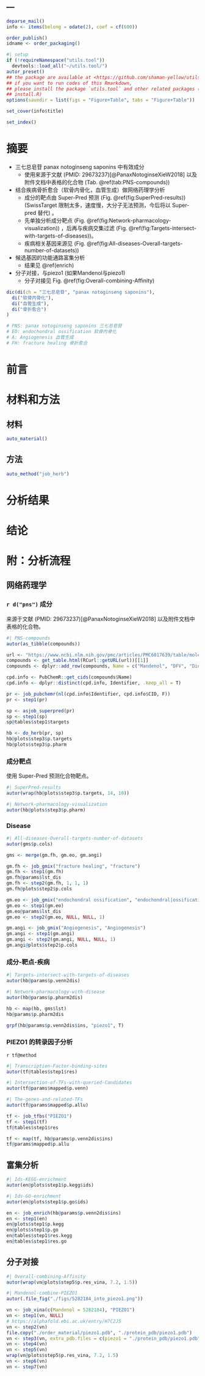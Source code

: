 ---
---

```r
deparse_mail()
info <- items(belong = odate(2), coef = cf(600))

order_publish()
idname <- order_packaging()
```

```r
#| setup
if (!requireNamespace("utils.tool"))
  devtools::load_all("~/utils.tool/")
autor_preset()
## the package are available at <https://github.com/shaman-yellow/utils.tool>
## if you want to run codes of this Rmarkdown,
## please install the package `utils.tool` and other related packages (run
## install.R)
options(savedir = list(figs = "Figure+Table", tabs = "Figure+Table"))
```

```r
set_cover(info$title)
```

```r
set_index()
```

# 摘要 {#abstract}

- 三七总皂苷 panax notoginseng saponins 中有效成分
    - 使用来源于文献 (PMID: 29673237)[@PanaxNotoginseXieW2018] 以及附件文档中表格的化合物 (Tab. \@ref(tab:PNS-compounds)) 
- 结合疾病骨折愈合（软骨内骨化，血管生成）做网络药理学分析
    - 成分的靶点由 Super-Pred 预测 (Fig. \@ref(fig:SuperPred-results)) (SwissTarget 限制太多，速度慢，大分子无法预测，今后将以 Super-pred 替代) 。
    - 先单独分析成分靶点 (Fig. \@ref(fig:Network-pharmacology-visualization)) ，后再与疾病交集过滤 (Fig. \@ref(fig:Targets-intersect-with-targets-of-diseases))。
    - 疾病相关基因来源见 (Fig. \@ref(fig:All-diseases-Overall-targets-number-of-datasets))
- 候选基因的功能通路富集分析
    - 结果见 \@ref(enrich)
- 分子对接，与piezo1 (如果Mandenol与piezo1)
    - 分子对接见 Fig. \@ref(fig:Overall-combining-Affinity)

```r
dic(di(ch = "三七总皂苷", "panax notoginseng saponins"),
  di("软骨内骨化"),
  di("血管生成"),
  di("骨折愈合")
)

# PNS: panax notoginseng saponins 三七总皂苷
# EO: endochondral ossification 软骨内骨化
# A: Angiogenesis 血管生成
# FH: fracture healing 骨折愈合
```

# 前言 {#introduction}

# 材料和方法 {#methods}

## 材料

```r
auto_material()
```

## 方法

```r
auto_method("job_herb")
```

# 分析结果 {#results}

# 结论 {#dis}

# 附：分析流程 {#workflow}

## 网络药理学

### `r d("pns")` 成分

来源于文献 (PMID: 29673237)[@PanaxNotoginseXieW2018] 以及附件文档中表格的化合物。

```r
#| PNS-compounds
autor(as_tibble(compounds))
```

```r
url <- "https://www.ncbi.nlm.nih.gov/pmc/articles/PMC6017639/table/molecules-23-00940-t003/?report=objectonly"
compounds <- get_table.html(RCurl::getURL(url))[[1]]
compounds <- dplyr::add_row(compounds, Name = c("Mandenol", "DFV", "Diop", "beta-sitosterol", "Stigmasterol", "quercetin"))

cpd.info <- PubChemR::get_cids(compounds$Name)
cpd.info <- dplyr::distinct(cpd.info, Identifier, .keep_all = T)

pr <- job_pubchemr(nl(cpd.info$Identifier, cpd.info$CID, F))
pr <- step1(pr)

sp <- asjob_superpred(pr)
sp <- step1(sp)
sp@tables$step1$targets

hb <- do_herb(pr, sp)
hb@plots$step3$p.targets
hb@plots$step3$p.pharm

```

### 成分靶点

使用 Super-Pred 预测化合物靶点。

```r
#| SuperPred-results
autor(wrap(hb@plots$step3$p.targets, 14, 10))
```

```r
#| Network-pharmacology-visualization
autor(hb@plots$step3$p.pharm)
```

### Disease

```r
#| All-diseases-Overall-targets-number-of-datasets
autor(gms$p.cols)
```

```r
gms <- merge(gm.fh, gm.eo, gm.angi)
```

```r
gm.fh <- job_gmix("fracture healing", "fracture")
gm.fh <- step1(gm.fh)
gm.fh@params$lst_dis
gm.fh <- step2(gm.fh, 1, 1, 1)
gm.fh@plots$step2$p.cols

```

```r
gm.eo <- job_gmix("endochondral ossification", "endochondral|ossification")
gm.eo <- step1(gm.eo)
gm.eo@params$lst_dis
gm.eo <- step2(gm.eo, NULL, NULL, 1)
```

```r
gm.angi <- job_gmix("Angiogenesis", "Angiogenesis")
gm.angi <- step1(gm.angi)
gm.angi <- step2(gm.angi, NULL, NULL, 1)
gm.angi@plots$step2$p.cols
```

### 成分-靶点-疾病

```r
#| Targets-intersect-with-targets-of-diseases
autor(hb@params$p.venn2dis)
```

```r
#| Network-pharmacology-with-disease
autor(hb@params$p.pharm2dis)
```

```r
hb <- map(hb, gms$lst)
hb@params$p.pharm2dis

grpf(hb@params$p.venn2dis$ins, "piezo1", T)
```

### PIEZO1 的转录因子分析

`r tf@method`

```r
#| Transcription-Factor-binding-sites
autor(tf@tables$step1$res)
```

```r
#| Intersection-of-TFs-with-queried-Candidates
autor(tf@params$mapped$p.venn)
```

```r
#| The-genes-and-related-TFs
autor(tf@params$mapped$p.allu)
```

```r
tf <- job_tfbs("PIEZO1")
tf <- step1(tf)
tf@tables$step1$res

tf <- map(tf, hb@params$p.venn2dis$ins)
tf@params$mapped$p.allu
```

## 富集分析 {#enrich}

```r
#| Ids-KEGG-enrichment
autor(en@plots$step1$p.kegg$ids)
```

```r
#| Ids-GO-enrichment
autor(en@plots$step1$p.go$ids)
```

```r
en <- job_enrich(hb@params$p.venn2dis$ins)
en <- step1(en)
en@plots$step1$p.kegg
en@plots$step1$p.go
en@tables$step1$res.kegg
en@tables$step1$res.go

```

## 分子对接

```r
#| Overall-combining-Affinity
autor(wrap(vn@plots$step5$p.res_vina, 7.2, 1.5))
```

```r
#| Mandenol-combine-PIEZO1
autor(.file_fig("./figs/5282184_into_piezo1.png"))
```

```r
vn <- job_vina(c(Mandenol = 5282184), "PIEZO1")
vn <- step1(vn, NULL)
# https://alphafold.ebi.ac.uk/entry/H7C2J5
vn <- step2(vn)
file.copy("./order_material/piezo1.pdb", "./protein_pdb/piezo1.pdb")
vn <- step3(vn, extra_pdb.files = c(piezo1 = "./protein_pdb/piezo1.pdb"), extra_layouts = nl(5282184, "piezo1"))
vn <- step4(vn)
vn <- step5(vn)
wrap(vn@plots$step5$p.res_vina, 7.2, 1.5)
vn <- step6(vn)
vn <- step7(vn)
```


